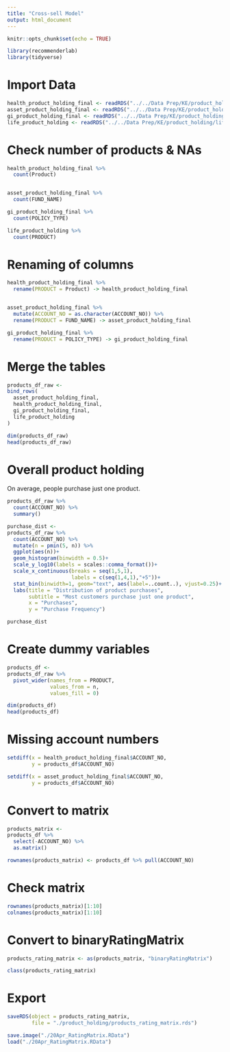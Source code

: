 ```yaml
---
title: "Cross-sell Model"
output: html_document
---
```


```r
knitr::opts_chunk$set(echo = TRUE)
```


```r
library(recommenderlab)
library(tidyverse)
```


# Import Data

```r
health_product_holding_final <- readRDS("../../Data Prep/KE/product_holding/health_product_holding_final.rds")
asset_product_holding_final <- readRDS("../../Data Prep/KE/product_holding/asset_product_holding_final.rds")
gi_product_holding_final <- readRDS("../../Data Prep/KE/product_holding/gi_product_holding_final.rds")
life_product_holding <- readRDS("../../Data Prep/KE/product_holding/life_product_holding.rds")
```

# Check number of products & NAs

```r
health_product_holding_final %>% 
  count(Product)


asset_product_holding_final %>% 
  count(FUND_NAME)

gi_product_holding_final %>% 
  count(POLICY_TYPE)

life_product_holding %>% 
  count(PRODUCT)
```


# Renaming of columns

```r
health_product_holding_final %>% 
  rename(PRODUCT = Product) -> health_product_holding_final


asset_product_holding_final %>% 
  mutate(ACCOUNT_NO = as.character(ACCOUNT_NO)) %>% 
  rename(PRODUCT = FUND_NAME) -> asset_product_holding_final

gi_product_holding_final %>% 
  rename(PRODUCT = POLICY_TYPE) -> gi_product_holding_final
```


# Merge the tables

```r
products_df_raw <-
bind_rows(
  asset_product_holding_final,
  health_product_holding_final,
  gi_product_holding_final,
  life_product_holding
)

dim(products_df_raw)
head(products_df_raw)
```
# Overall product holding

On average, people purchase just one product.

```r
products_df_raw %>% 
  count(ACCOUNT_NO) %>% 
  summary()
```

```r
purchase_dist <-
products_df_raw %>% 
  count(ACCOUNT_NO) %>% 
  mutate(n = pmin(5, n)) %>% 
  ggplot(aes(n))+
  geom_histogram(binwidth = 0.5)+
  scale_y_log10(labels = scales::comma_format())+
  scale_x_continuous(breaks = seq(1,5,1),
                     labels = c(seq(1,4,1),"+5"))+
  stat_bin(binwidth=1, geom="text", aes(label=..count..), vjust=0.25)+
  labs(title = "Distribution of product purchases",
       subtitle = "Most customers purchase just one product",
       x = "Purchases",
       y = "Purchase Frequency")

purchase_dist
```


# Create dummy variables

```r
products_df <-
products_df_raw %>% 
  pivot_wider(names_from = PRODUCT, 
              values_from = n, 
              values_fill = 0)

dim(products_df)
head(products_df)
```


# Missing account numbers

```r
setdiff(x = health_product_holding_final$ACCOUNT_NO, 
        y = products_df$ACCOUNT_NO)

setdiff(x = asset_product_holding_final$ACCOUNT_NO, 
        y = products_df$ACCOUNT_NO)
```


# Convert to matrix

```r
products_matrix <-
products_df %>% 
  select(-ACCOUNT_NO) %>% 
  as.matrix()

rownames(products_matrix) <- products_df %>% pull(ACCOUNT_NO)
```

# Check matrix

```r
rownames(products_matrix)[1:10]
colnames(products_matrix)[1:10]
```

# Convert to binaryRatingMatrix

```r
products_rating_matrix <- as(products_matrix, "binaryRatingMatrix")
```


```r
class(products_rating_matrix)
```

# Export

```r
saveRDS(object = products_rating_matrix, 
        file = "./product_holding/products_rating_matrix.rds")

save.image("./20Apr_RatingMatrix.RData")
load("./20Apr_RatingMatrix.RData")
```

